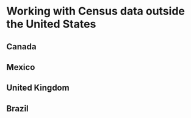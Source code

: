# Working with Census data outside the United States

## Canada


## Mexico


## United Kingdom


## Brazil